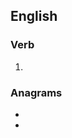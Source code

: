 ==English==

===Verb===
{{head|en|verb form}}

# {{en-past of|entail}}

===Anagrams===
* {{l|en|dateline}}
* {{l|en|lineated}}